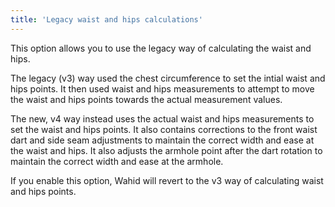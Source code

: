 ```yaml
---
title: 'Legacy waist and hips calculations'
---
```


This option allows you to use the legacy way of calculating the waist
and hips.

The legacy (v3) way used the chest circumference to set the intial waist
and hips points.
It then used waist and hips measurements to attempt to move the waist
and hips points towards the actual measurement values.

The new, v4 way instead uses the actual waist and hips measurements to
set the waist and hips points.
It also contains corrections to the front waist dart and side seam
adjustments to maintain the correct width and ease at the waist and hips.
It also adjusts the armhole point after the dart rotation to maintain
the correct width and ease at the armhole.

If you enable this option, Wahid will revert to the v3 way of calculating
waist and hips points.
